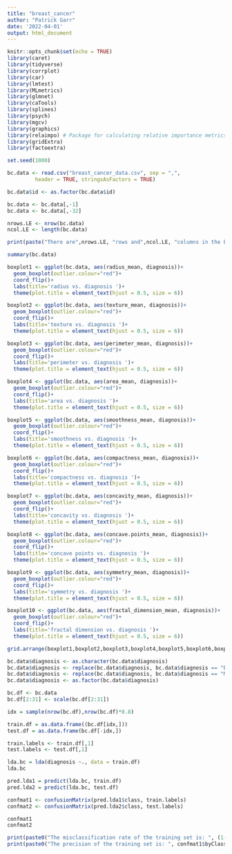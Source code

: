 ---
title: "breast_cancer"
author: "Patrick Garr"
date: '2022-04-01'
output: html_document
---

```{r setup, include=FALSE}
knitr::opts_chunk$set(echo = TRUE)
library(caret)
library(tidyverse)
library(corrplot)
library(car)
library(lmtest)
library(MLmetrics)
library(glmnet)
library(caTools)
library(splines)
library(psych)
library(mgcv)
library(graphics)
library(relaimpo) # Package for calculating relative importance metrics
library(gridExtra)
library(factoextra)

set.seed(1000)
```

```{r}

bc.data <- read.csv("breast_cancer_data.csv", sep = ",",
         header = TRUE, stringsAsFactors = TRUE)

bc.data$id <- as.factor(bc.data$id)

bc.data <- bc.data[,-1]
bc.data <- bc.data[,-32]

nrows.LE <- nrow(bc.data)
ncol.LE <- length(bc.data)

print(paste("There are",nrows.LE, "rows and",ncol.LE, "columns in the breast cancer dataset"))

summary(bc.data)

```


```{r}

boxplot1 <- ggplot(bc.data, aes(radius_mean, diagnosis))+
  geom_boxplot(outlier.colour="red")+
  coord_flip()+
  labs(title='radius vs. diagnosis ')+
  theme(plot.title = element_text(hjust = 0.5, size = 6))

boxplot2 <- ggplot(bc.data, aes(texture_mean, diagnosis))+
  geom_boxplot(outlier.colour="red")+
  coord_flip()+
  labs(title='texture vs. diagnosis ')+
  theme(plot.title = element_text(hjust = 0.5, size = 6))

boxplot3 <- ggplot(bc.data, aes(perimeter_mean, diagnosis))+
  geom_boxplot(outlier.colour="red")+
  coord_flip()+
  labs(title='perimeter vs. diagnosis ')+
  theme(plot.title = element_text(hjust = 0.5, size = 6))

boxplot4 <- ggplot(bc.data, aes(area_mean, diagnosis))+
  geom_boxplot(outlier.colour="red")+
  coord_flip()+
  labs(title='area vs. diagnosis ')+
  theme(plot.title = element_text(hjust = 0.5, size = 6))

boxplot5 <- ggplot(bc.data, aes(smoothness_mean, diagnosis))+
  geom_boxplot(outlier.colour="red")+
  coord_flip()+
  labs(title='smoothness vs. diagnosis ')+
  theme(plot.title = element_text(hjust = 0.5, size = 6))

boxplot6 <- ggplot(bc.data, aes(compactness_mean, diagnosis))+
  geom_boxplot(outlier.colour="red")+
  coord_flip()+
  labs(title='compactness vs. diagnosis ')+
  theme(plot.title = element_text(hjust = 0.5, size = 6))

boxplot7 <- ggplot(bc.data, aes(concavity_mean, diagnosis))+
  geom_boxplot(outlier.colour="red")+
  coord_flip()+
  labs(title='concavity vs. diagnosis ')+
  theme(plot.title = element_text(hjust = 0.5, size = 6))

boxplot8 <- ggplot(bc.data, aes(concave.points_mean, diagnosis))+
  geom_boxplot(outlier.colour="red")+
  coord_flip()+
  labs(title='concave points vs. diagnosis ')+
  theme(plot.title = element_text(hjust = 0.5, size = 6))

boxplot9 <- ggplot(bc.data, aes(symmetry_mean, diagnosis))+
  geom_boxplot(outlier.colour="red")+
  coord_flip()+
  labs(title='symmetry vs. diagnosis ')+
  theme(plot.title = element_text(hjust = 0.5, size = 6))

boxplot10 <- ggplot(bc.data, aes(fractal_dimension_mean, diagnosis))+
  geom_boxplot(outlier.colour="red")+
  coord_flip()+
  labs(title='fractal dimension vs. diagnosis ')+
  theme(plot.title = element_text(hjust = 0.5, size = 6))

grid.arrange(boxplot1,boxplot2,boxplot3,boxplot4,boxplot5,boxplot6,boxplot7,boxplot8,boxplot9,boxplot10, ncol=4, nrow =3)

```


```{r}

bc.data$diagnosis <- as.character(bc.data$diagnosis)
bc.data$diagnosis <- replace(bc.data$diagnosis, bc.data$diagnosis == "B","1")
bc.data$diagnosis <- replace(bc.data$diagnosis, bc.data$diagnosis == "M","0")
bc.data$diagnosis <- as.factor(bc.data$diagnosis)

bc.df <- bc.data
bc.df[2:31] <- scale(bc.df[2:31])

idx = sample(nrow(bc.df),nrow(bc.df)*0.8)

train.df = as.data.frame((bc.df[idx,]))
test.df = as.data.frame(bc.df[-idx,])

train.labels <- train.df[,1]
test.labels <- test.df[,1]

```

```{r}

lda.bc = lda(diagnosis ~., data = train.df)
lda.bc

```

```{r}

pred.lda1 = predict(lda.bc, train.df)
pred.lda2 = predict(lda.bc, test.df)

confmat1 <- confusionMatrix(pred.lda1$class, train.labels)
confmat2 <- confusionMatrix(pred.lda2$class, test.labels)

confmat1
confmat2

print(paste0("The misclassification rate of the training set is: ", (1-confmat1$overall[1])*100, "% and the rate of the test set is: ", (1-confmat2$overall[1])*100,"%"))
print(paste0("The precision of the training set is: ", confmat1$byClass[5]*100, "% and the that of the test set is: ", confmat2$byClass[5]*100,"%"))

```